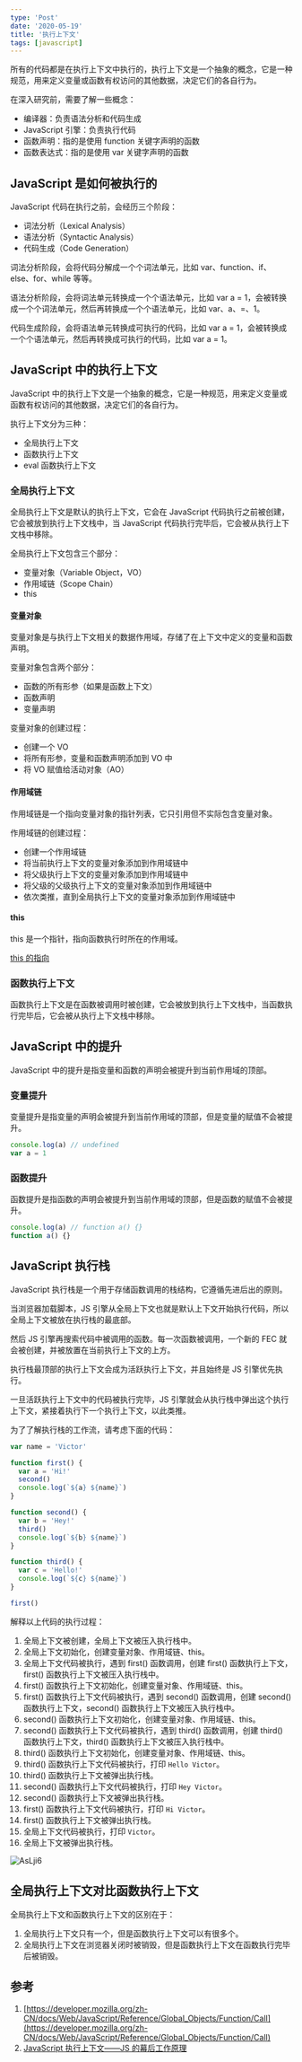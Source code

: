 ```yaml
---
type: 'Post'
date: '2020-05-19'
title: '执行上下文'
tags: [javascript]
---
```


所有的代码都是在执行上下文中执行的，执行上下文是一个抽象的概念，它是一种规范，用来定义变量或函数有权访问的其他数据，决定它们的各自行为。

在深入研究前，需要了解一些概念：

- 编译器：负责语法分析和代码生成
- JavaScript 引擎：负责执行代码
- 函数声明：指的是使用 function 关键字声明的函数
- 函数表达式：指的是使用 var 关键字声明的函数

## JavaScript 是如何被执行的

JavaScript 代码在执行之前，会经历三个阶段：

- 词法分析（Lexical Analysis）
- 语法分析（Syntactic Analysis）
- 代码生成（Code Generation）

词法分析阶段，会将代码分解成一个个词法单元，比如 var、function、if、else、for、while 等等。

语法分析阶段，会将词法单元转换成一个个语法单元，比如 var a = 1，会被转换成一个个词法单元，然后再转换成一个个语法单元，比如 var、a、=、1。

代码生成阶段，会将语法单元转换成可执行的代码，比如 var a = 1，会被转换成一个个语法单元，然后再转换成可执行的代码，比如 var a = 1。

## JavaScript 中的执行上下文

JavaScript 中的执行上下文是一个抽象的概念，它是一种规范，用来定义变量或函数有权访问的其他数据，决定它们的各自行为。

执行上下文分为三种：

- 全局执行上下文
- 函数执行上下文
- eval 函数执行上下文

### 全局执行上下文

全局执行上下文是默认的执行上下文，它会在 JavaScript 代码执行之前被创建，它会被放到执行上下文栈中，当 JavaScript 代码执行完毕后，它会被从执行上下文栈中移除。

全局执行上下文包含三个部分：

- 变量对象（Variable Object，VO）
- 作用域链（Scope Chain）
- this

#### 变量对象

变量对象是与执行上下文相关的数据作用域，存储了在上下文中定义的变量和函数声明。

变量对象包含两个部分：

- 函数的所有形参（如果是函数上下文）
- 函数声明
- 变量声明

变量对象的创建过程：

- 创建一个 VO
- 将所有形参，变量和函数声明添加到 VO 中
- 将 VO 赋值给活动对象（AO）

#### 作用域链

作用域链是一个指向变量对象的指针列表，它只引用但不实际包含变量对象。

作用域链的创建过程：

- 创建一个作用域链
- 将当前执行上下文的变量对象添加到作用域链中
- 将父级执行上下文的变量对象添加到作用域链中
- 将父级的父级执行上下文的变量对象添加到作用域链中
- 依次类推，直到全局执行上下文的变量对象添加到作用域链中

#### this

this 是一个指针，指向函数执行时所在的作用域。

[this 的指向](/blog/javascript/advance/this指向)

### 函数执行上下文

函数执行上下文是在函数被调用时被创建，它会被放到执行上下文栈中，当函数执行完毕后，它会被从执行上下文栈中移除。

## JavaScript 中的提升

JavaScript 中的提升是指变量和函数的声明会被提升到当前作用域的顶部。

### 变量提升

变量提升是指变量的声明会被提升到当前作用域的顶部，但是变量的赋值不会被提升。

```js
console.log(a) // undefined
var a = 1
```

### 函数提升

函数提升是指函数的声明会被提升到当前作用域的顶部，但是函数的赋值不会被提升。

```js
console.log(a) // function a() {}
function a() {}
```

## JavaScript 执行栈

JavaScript 执行栈是一个用于存储函数调用的栈结构，它遵循先进后出的原则。

当浏览器加载脚本，JS 引擎从全局上下文也就是默认上下文开始执行代码，所以全局上下文被放在执行栈的最底部。

然后 JS 引擎再搜索代码中被调用的函数。每一次函数被调用，一个新的 FEC 就会被创建，并被放置在当前执行上下文的上方。

执行栈最顶部的执行上下文会成为活跃执行上下文，并且始终是 JS 引擎优先执行。

一旦活跃执行上下文中的代码被执行完毕，JS 引擎就会从执行栈中弹出这个执行上下文，紧接着执行下一个执行上下文，以此类推。

为了了解执行栈的工作流，请考虑下面的代码：

```js
var name = 'Victor'

function first() {
  var a = 'Hi!'
  second()
  console.log(`${a} ${name}`)
}

function second() {
  var b = 'Hey!'
  third()
  console.log(`${b} ${name}`)
}

function third() {
  var c = 'Hello!'
  console.log(`${c} ${name}`)
}

first()
```

解释以上代码的执行过程：

1. 全局上下文被创建，全局上下文被压入执行栈中。
2. 全局上下文初始化，创建变量对象、作用域链、this。
3. 全局上下文代码被执行，遇到 first() 函数调用，创建 first() 函数执行上下文，first() 函数执行上下文被压入执行栈中。
4. first() 函数执行上下文初始化，创建变量对象、作用域链、this。
5. first() 函数执行上下文代码被执行，遇到 second() 函数调用，创建 second() 函数执行上下文，second() 函数执行上下文被压入执行栈中。
6. second() 函数执行上下文初始化，创建变量对象、作用域链、this。
7. second() 函数执行上下文代码被执行，遇到 third() 函数调用，创建 third() 函数执行上下文，third() 函数执行上下文被压入执行栈中。
8. third() 函数执行上下文初始化，创建变量对象、作用域链、this。
9. third() 函数执行上下文代码被执行，打印 `Hello Victor`。
10. third() 函数执行上下文被弹出执行栈。
11. second() 函数执行上下文代码被执行，打印 `Hey Victor`。
12. second() 函数执行上下文被弹出执行栈。
13. first() 函数执行上下文代码被执行，打印 `Hi Victor`。
14. first() 函数执行上下文被弹出执行栈。
15. 全局上下文代码被执行，打印 `Victor`。
16. 全局上下文被弹出执行栈。

![AsLji6](https://cdn.jsdelivr.net/gh/manonicu/pics@master/uPic/AsLji6.jpg)

## 全局执行上下文对比函数执行上下文

全局执行上下文和函数执行上下文的区别在于：

1. 全局执行上下文只有一个，但是函数执行上下文可以有很多个。
2. 全局执行上下文在浏览器关闭时被销毁，但是函数执行上下文在函数执行完毕后被销毁。

## 参考

1. [https://developer.mozilla.org/zh-CN/docs/Web/JavaScript/Reference/Global_Objects/Function/Call](https://developer.mozilla.org/zh-CN/docs/Web/JavaScript/Reference/Global_Objects/Function/Call)
2. [JavaScript 执行上下文——JS 的幕后工作原理](https://www.freecodecamp.org/chinese/news/execution-context-how-javascript-works-behind-the-scenes/)
